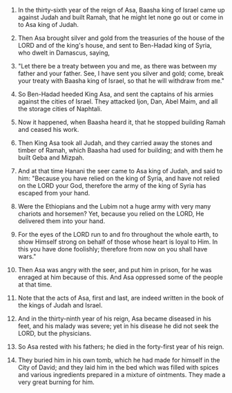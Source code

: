 
1. In the thirty-sixth year of the reign of Asa, Baasha king of Israel came up against Judah and built Ramah, that he might let none go out or come in to Asa king of Judah.

2. Then Asa brought silver and gold from the treasuries of the house of the LORD and of the king's house, and sent to Ben-Hadad king of Syria, who dwelt in Damascus, saying,

3. "Let there be a treaty between you and me, as there was between my father and your father. See, I have sent you silver and gold; come, break your treaty with Baasha king of Israel, so that he will withdraw from me."

4. So Ben-Hadad heeded King Asa, and sent the captains of his armies against the cities of Israel. They attacked Ijon, Dan, Abel Maim, and all the storage cities of Naphtali.

5. Now it happened, when Baasha heard it, that he stopped building Ramah and ceased his work.

6. Then King Asa took all Judah, and they carried away the stones and timber of Ramah, which Baasha had used for building; and with them he built Geba and Mizpah.

7. And at that time Hanani the seer came to Asa king of Judah, and said to him: "Because you have relied on the king of Syria, and have not relied on the LORD your God, therefore the army of the king of Syria has escaped from your hand.

8. Were the Ethiopians and the Lubim not a huge army with very many chariots and horsemen? Yet, because you relied on the LORD, He delivered them into your hand.

9. For the eyes of the LORD run to and fro throughout the whole earth, to show Himself strong on behalf of those whose heart is loyal to Him. In this you have done foolishly; therefore from now on you shall have wars."

10. Then Asa was angry with the seer, and put him in prison, for he was enraged at him because of this. And Asa oppressed some of the people at that time.

11. Note that the acts of Asa, first and last, are indeed written in the book of the kings of Judah and Israel.

12. And in the thirty-ninth year of his reign, Asa became diseased in his feet, and his malady was severe; yet in his disease he did not seek the LORD, but the physicians.

13. So Asa rested with his fathers; he died in the forty-first year of his reign.

14. They buried him in his own tomb, which he had made for himself in the City of David; and they laid him in the bed which was filled with spices and various ingredients prepared in a mixture of ointments. They made a very great burning for him.



